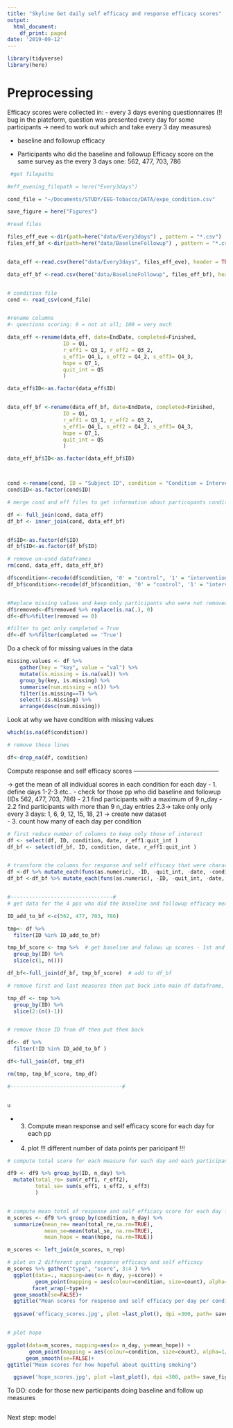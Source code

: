 ```yaml
---
title: "Skyline Get daily self efficacy and response efficacy scores"
output:
  html_document:
    df_print: paged
date: '2019-09-12'
---
```



```r
library(tidyverse)
library(here)
```

Preprocessing
==============

Efficacy scores were collected in:
- every 3 days evening questionnaires (!! bug in the plateform, question was presented every day for some participants -> need to work out which and take every 3 day measures)

- baseline and followup efficacy

- Participants who did the baseline and followup Efficacy score on the same survey as the every 3 days one: 
562, 477, 703, 786

```r
 #get filepaths

#eff_evening_filepath = here("Every3days")

cond_file = "~/Documents/STUDY/EEG-Tobacco/DATA/expe_condition.csv"

save_figure = here("Figures")

#read files

files_eff_eve <-dir(path=here("data/Every3days") , pattern = "*.csv") 
files_eff_bf <-dir(path=here("data/BaselineFollowup") , pattern = "*.csv") 


data_eff <-read.csv(here("data/Every3days", files_eff_eve), header = TRUE, sep = ",", dec = ".", stringsAsFactors = FALSE)

data_eff_bf <-read.csv(here("data/BaselineFollowup", files_eff_bf), header = TRUE, sep = ",", dec = ".", stringsAsFactors = FALSE)


# condition file
cond <- read_csv(cond_file)


#rename columns 
#- questions scoring: 0 = not at all; 100 = very much

data_eff <-rename(data_eff, date=EndDate, completed=Finished,
                  ID = Q1, 
                  r_eff1 = Q3_1, r_eff2 = Q3_2, 
                  s_eff1= Q4_1, s_eff2 = Q4_2, s_eff3= Q4_3, 
                  hope = Q7_1, 
                  quit_int = Q5
                  )

data_eff$ID<-as.factor(data_eff$ID)


data_eff_bf <-rename(data_eff_bf, date=EndDate, completed=Finished,
                  ID = Q1, 
                  r_eff1 = Q3_1, r_eff2 = Q3_2, 
                  s_eff1= Q4_1, s_eff2 = Q4_2, s_eff3= Q4_3, 
                  hope = Q7_1, 
                  quit_int = Q5
                  )

data_eff_bf$ID<-as.factor(data_eff_bf$ID)



cond <-rename(cond, ID = "Subject ID", condition = "Condition = Intervention", removed= "REMOVED")
cond$ID<-as.factor(cond$ID)

# merge cond and eff files to get information about particopants condition

df <- full_join(cond, data_eff)
df_bf <- inner_join(cond, data_eff_bf)


df$ID<-as.factor(df$ID)
df_bf$ID<-as.factor(df_bf$ID)

# remove un-used dataframes
rm(cond, data_eff, data_eff_bf)

df$condition<-recode(df$condition, '0' = "control", '1' = "intervention")
df_bf$condition<-recode(df_bf$condition, '0' = "control", '1' = "intervention")


#Replace missing values and keep only participants who were not removed
df$removed<-df$removed %>% replace(is.na(.), 0)
df<-df%>%filter(removed == 0)

#filter to get only completed = True
df<-df %>%filter(completed == 'True')


```

Do a check of for missing values in the data

```r
missing.values <- df %>%
    gather(key = "key", value = "val") %>%
    mutate(is.missing = is.na(val)) %>%
    group_by(key, is.missing) %>%
    summarise(num.missing = n()) %>%
    filter(is.missing==T) %>%
    select(-is.missing) %>%
    arrange(desc(num.missing)) 

```
Look at why we have condition with missing values
```r

which(is.na(df$condition))

# remove these lines 

df<-drop_na(df, condition)


```



 Compute response and self efficacy scores
 ------------------------------------------

-> get the mean of all individual scores in each condition for each day
  - 1. define days 1-2-3 etc.. 
  - check for those pp who did baseline and followup (IDs 562, 477, 703, 786)
  - 2.1 find participants with a maximum of 9 n_day
  - 2.2 find participants with more than 9 n_day entries
    2.3-> take only only every 3 days: 1, 6, 9, 12, 15, 18, 21
  -> create new dataset  
  - 3. count how many of each day per condition



```r
# first reduce number of columns to keep only those of interest
df <- select(df, ID, condition, date, r_eff1:quit_int )
df_bf <- select(df_bf, ID, condition, date, r_eff1:quit_int )


# transform the columns for response and self efficacy that were charactuers in numeric tyoe           
df <-df %>% mutate_each(funs(as.numeric), -ID, -quit_int, -date, -condition) 
df_bf <-df_bf %>% mutate_each(funs(as.numeric), -ID, -quit_int, -date, -condition) 


#---------------------------------#
# get data for the 4 pps who did the baseline and followup efficacy measure 

ID_add_to_bf <-c(562, 477, 703, 786)

tmp<- df %>% 
  filter(ID %in% ID_add_to_bf)

tmp_bf_score <- tmp %>%  # get baseline and folowu up scores - 1st and last 
  group_by(ID) %>% 
  slice(c(1, n()))

df_bf<-full_join(df_bf, tmp_bf_score)  # add to df_bf

# remove first and last measures then put back into main df dataframe, remove these ID from df before !

tmp_df <- tmp %>% 
  group_by(ID) %>% 
  slice(2:(n()-1))


# remove those ID from df then put them back

df<- df %>% 
  filter(!ID %in% ID_add_to_bf )

df<-full_join(df, tmp_df)

rm(tmp, tmp_bf_score, tmp_df)

#------------------------------------#


u

```

- 3. Compute mean response and self efficacy score for each day for each pp

- 4. plot
!!! different number of data points per paricipant !!!



```r
# compute total score for each measure for each day and each participant

df9 <- df9 %>% group_by(ID, n_day) %>% 
  mutate(total_re= sum(r_eff1, r_eff2), 
         total_se= sum(s_eff1, s_eff2, s_eff3)
         )


# compute mean totol of response and self efficacy score for each day for each condition
m_scores <- df9 %>% group_by(condition, n_day) %>% 
  summarize(mean_re= mean(total_re,na.rm=TRUE), 
            mean_se=mean(total_se, na.rm=TRUE), 
            mean_hope = mean(hope, na.rm=TRUE))

m_scores <- left_join(m_scores, n_rep)

# plot on 2 different graph response efficacy and self efficacy
m_scores %>% gather("type", "score", 3:4 ) %>% 
  ggplot(data=., mapping=aes(x= n_day, y=score)) +
         geom_point(mapping = aes(colour=condition, size=count), alpha=1/3)+
        facet_wrap(~type)+
  geom_smooth(se=FALSE)+
  ggtitle("Mean scores for response and self efficacy per day per condition")
  
  ggsave('efficacy_scores.jpg', plot =last_plot(), dpi =300, path= save_figure)



```


```r

# plot hope

ggplot(data=m_scores, mapping=aes(x= n_day, y=mean_hope)) +
       geom_point(mapping = aes(colour=condition, size=count), alpha=1/3)+
      geom_smooth(se=FALSE)+
ggtitle("Mean scores for how hopeful about quitting smoking")

  ggsave('hope_scores.jpg', plot =last_plot(), dpi =300, path= save_figure)


```

To DO: code for those new participants doing baseline and follow up measures



```r

  


```



Next step: model











